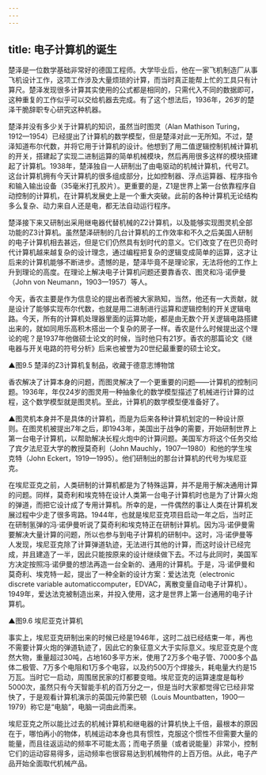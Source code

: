 ```yaml
---
---
---
```

title: 电子计算机的诞生
---




楚泽是一位数学基础非常好的德国工程师。大学毕业后，他在一家飞机制造厂从事飞机设计工作，这项工作涉及大量烦琐的计算，而当时真正能帮上忙的工具只有计算尺。楚泽发现很多计算其实使用的公式都是相同的，只需代入不同的数据即可，这种重复的工作似乎可以交给机器去完成。有了这个想法后，1936年，26岁的楚泽干脆辞职专心研究这种机器。

楚泽并没有多少关于计算机的知识，虽然当时图灵（Alan Mathison Turing，1912—1954）已经提出了计算机的数学模型，但是楚泽对此一无所知。不过，楚泽知道布尔代数，并将它用于计算机的设计。他想到了用二值逻辑控制机械计算机的开关，搭建起了实现二进制运算的简单机械模块，然后再用很多这样的模块搭建起了计算机。1938年，楚泽独自一人研制出了由电驱动的机械计算机，代号Z1。这台计算机拥有今天计算机的很多组成部分，比如控制器、浮点运算器、程序指令和输入输出设备（35毫米打孔胶片）。更重要的是，Z1是世界上第一台依靠程序自动控制的计算机，在计算机发展史上是一个重大突破。此前的各种计算机无论结构多么复杂、动力来自人还是电，都无法自动运行程序。

楚泽接下来又研制出采用继电器代替机械的Z2计算机，以及能够实现图灵机全部功能的Z3计算机。虽然楚泽研制的几台计算机的工作效率和不久之后美国人研制的电子计算机相去甚远，但是它们仍然具有划时代的意义。它们改变了在巴贝奇时代计算机越来越复杂的设计理念，通过编程把复杂的逻辑变成简单的运算，这才让后来的计算机能够不断进步。遗憾的是，楚泽毕竟不是理论家，无法将他的工作上升到理论的高度。在理论上解决电子计算机问题还要靠香农、图灵和冯·诺伊曼（John von Neumann，1903—1957）等人。

今天，香农主要是作为信息论的提出者而被大家熟知，当然，他还有一大贡献，就是设计了能够实现布尔代数，也就是用二进制进行运算和逻辑控制的开关逻辑电路。今天，所有的计算机处理器里面的运算功能，都是由无数个开关逻辑电路搭建出来的，就如同用乐高积木搭出一个复杂的房子一样。香农是什么时候提出这个理论的呢？是1937年他做硕士论文的时候，当时他只有21岁。香农的那篇论文《继电器与开关电路的符号分析》后来也被誉为20世纪最重要的硕士论文。

▲图9.5 楚泽的Z3计算机复制品，收藏于德意志博物馆



香农解决了计算本身的问题，而图灵解决了一个更重要的问题——计算机的控制问题。1936年，年仅24岁的图灵用一种抽象化的数学模型描述了机械进行计算的过程，这个数学模型就是图灵机。至此，计算机的数学模型便准备好了。

▲图灵机本身并不是具体的计算机，而是为后来各种计算机划定的一种设计原则。在图灵机被提出7年之后，即1943年，美国出于战争的需要，开始研制世界上第一台电子计算机，以帮助解决长程火炮中的计算问题。美国军方将这个任务交给了宾夕法尼亚大学的教授莫奇利（John Mauchly，1907—1980）和他的学生埃克特（John Eckert，1919—1995）。他们研制出的那台计算机的代号为埃尼亚克。

在埃尼亚克之前，人类研制的计算机都是为了特殊运算，并不是用于解决通用计算的问题。同样，莫奇利和埃克特在设计人类第一台电子计算机时也是为了计算火炮的弹道，而把它设计成了专用计算机。所幸的是，一件偶然的事让人类在计算机发展过程中少走了很多弯路。1944年，也就是埃尼亚克项目启动一年之后，当时正在研制氢弹的冯·诺伊曼听说了莫奇利和埃克特正在研制计算机。因为冯·诺伊曼需要解决大量计算的问题，所以也参与到电子计算机的研制中。这时，冯·诺伊曼等人发现，埃尼亚克除了计算弹道轨迹，无法进行其他的计算，而这时设计已经完成，并且建造了一半，因此只能按原来的设计继续做下去。不过与此同时，美国军方决定按照冯·诺伊曼的想法再造一台全新的、通用的计算机。于是，冯·诺伊曼和莫奇利、埃克特一起，提出了一种全新的设计方案：爱达法克（electronic discrete variable automaticcomputer，EDVAC，离散变量自动电子计算机）。1949年，爱达法克被制造出来，并投入使用，这才是世界上第一台通用的电子计算机。

▲图9.6 埃尼亚克计算机



事实上，埃尼亚克研制出来的时候已经是1946年，这时二战已经结束一年，再也不需要计算火炮的弹道轨迹了，因此它的象征意义大于实际意义。埃尼亚克是个庞然大物，重量超过30吨，占地160多平方米，使用了2万多个电子管、7000多个晶体二极管、7万多个电阻和1万多个电容，以及约500万个焊接头，耗电量大约是15万瓦。当时它一启动，周围居民家的灯都要变暗。埃尼亚克的运算速度是每秒5000次，虽然只有今天智能手机的百万分之一，但是当时大家都觉得它已经非常快了，于是观看计算机演示的英国元帅蒙巴顿（Louis Mountbatten，1900—1979）称它是“电脑”，电脑一词由此而来。

埃尼亚克之所以能比过去的机械计算机和继电器的计算机快上千倍，最根本的原因在于，哪怕再小的物体，机械运动本身也具有惯性，克服这个惯性不但需要大量的能量，而且往返运动的频率不可能太高；而电子质量（或者说能量）非常小，控制它们的运动容易得多，运动频率也很容易达到机械物件的上百万倍。从此，电子产品开始全面取代机械产品。